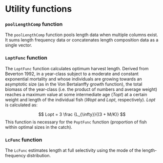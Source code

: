 # Utility functions

### `poolLengthComp` function

The `poolLengthComp` function pools length data when multiple columns exist. It sums length frequency data or concatenates length composition data as a single vector.

### `LoptFunc` function

The `LoptFunc` function calculates optimum harvest length. Derived from Beverton 1992, in a year-class subject to a moderate and constant exponential mortality and whose individuals are growing towards an asymptotic size (as in the Von Bertalanffy growth function), the total biomass of the year-class (i.e. the product of numbers and average weight) reaches a maximum value at some intermediate age ($Topt$) at a certain weight and length of the individual fish ($Wopt$ and $Lopt$, respectively). $Lopt$ is calculated as:

$$
Lopt = 3 \frac {L_{\infty}}{(3 + M/K)}
$$
This function is necessary for the `PoptFunc` function (proportion of fish within optimal sizes in the catch).

### `LcFunc` function

The `LcFunc` estimates length at full selectivity using the mode of the length-frequency distribution.

